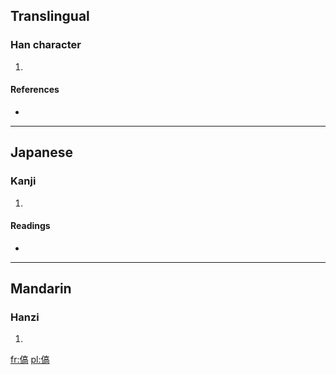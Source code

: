 ==Translingual==

===Han character===
{{Han char|rn=9|rad=人|as=10|sn=12|four=|canj=人卜口月 (OYRB)}}

# {{defn|Han|sort=人10}}

====References====
* {{Han ref|kx=0113.080|dkj=00954|hdz=10204.090|uh=5090|ud=20624}}

----

==Japanese==

===Kanji===
{{ja-kanji|grade=|rs=人10}}

# {{defn|Japanese|sort=人10}}

====Readings====
* {{ja-readings|on=[[こう]] (kō), [[ごう]] (gō)|kun=}}

----

==Mandarin==

===Hanzi===
{{cmn-hanzi|pin=[[hào]] ([[hao4]])|wg=hao<sup>4</sup>}}

# {{defn|Mandarin|sort=人10}}

[[fr:傐]]
[[pl:傐]]